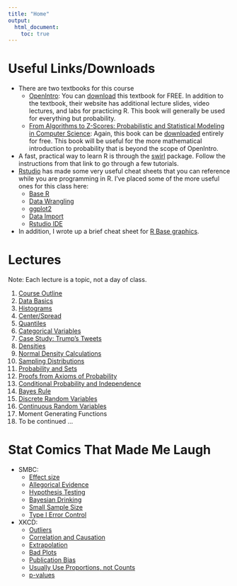 ```yaml
---
title: "Home"
output:
  html_document:
    toc: true
---
```


# Useful Links/Downloads

- There are two textbooks for this course
    - [OpenIntro](https://www.openintro.org/stat/textbook.php?stat_book=os): You can [download](https://www.openintro.org/download.php?file=os3&referrer=/stat/textbook.php) this textbook for FREE. In addition to the textbook, their website has additional lecture slides, video lectures, and labs for practicing R. This book will generally be used for everything but probability.
    - [From Algorithms to Z-Scores: Probabilistic and Statistical Modeling in Computer Science](http://heather.cs.ucdavis.edu/probstatbook): Again, this book can be [downloaded](http://heather.cs.ucdavis.edu/~matloff/132/PLN/probstatbook/ProbStatBook.pdf) entirely for free. This book will be useful for the more mathematical introduction to probability that is beyond the scope of OpenIntro.
- A fast, practical way to learn R is through the [swirl](http://swirlstats.com/) package. Follow the instructions from that link to go through a few tutorials.
- [Rstudio](https://www.rstudio.com/resources/cheatsheets/) has made some very useful cheat sheets that you can reference while you are programming in R. I've placed some of the more useful ones for this class here:
    - [Base R](./cheat_sheets/base-r.pdf)
    - [Data Wrangling](./cheat_sheets/data-transformation-cheatsheet.pdf)
    - [ggplot2](./cheat_sheets/ggplot2-cheatsheet-2.1.pdf)
    - [Data Import](./cheat_sheets/data-import-cheatsheet.pdf)
    - [Rstudio IDE](./cheat_sheets/rstudio-IDE-cheatsheet.pdf)
- In addition, I wrote up a brief cheat sheet for [R Base graphics](base_r_cheatsheet.html).
    

# Lectures 

Note: Each lecture is a topic, not a day of class.

1. [Course Outline](00_course_outline.pdf)
2. [Data Basics](01_data_basics.pdf)
3. [Histograms](02_histograms.pdf)
4. [Center/Spread](03_center_spread.pdf)
5. [Quantiles](04_quantiles.pdf)
6. [Categorical Variables](05_categorical_variables.pdf)
7. [Case Study: Trump's Tweets](06_trump_case.pdf)
8. [Densities](07_densities.pdf)
9. [Normal Density Calculations](08_normal_calculations.pdf)
10. [Sampling Distributions](09_distribution_sample_mean.pdf)
11. [Probability and Sets](10_probability_and_sets.pdf)
12. [Proofs from Axioms of Probability](11_proofs_from_axioms.pdf)
13. [Conditional Probability and Independence](12_conditional_probability_independence.pdf)
13. [Bayes Rule](12_z1_bayes_theorem.pdf)
14. [Discrete Random Variables](13_discrete_rv.pdf)
15. [Continuous Random Variables](15_continuous_RV.pdf)
16. Moment Generating Functions
17. To be continued ...

# Stat Comics That Made Me Laugh
- SMBC:
    - [Effect size](http://www.smbc-comics.com/comic/bacon-is-literally-cancer)
    - [Allegorical Evidence](http://www.smbc-comics.com/comic/accuracy-in-kids39-shows)
    - [Hypothesis Testing](http://www.smbc-comics.com/comic/i-object)
    - [Bayesian Drinking](http://www.smbc-comics.com/comic/2014-05-23)
    - [Small Sample Size](http://www.smbc-comics.com/comic/2014-09-17)
    - [Type I Error Control](http://smbc-comics.com/comic/false-positives)
- XKCD:
    - [Outliers](https://xkcd.com/539/)
    - [Correlation and Causation](https://xkcd.com/552/)
    - [Extrapolation](https://xkcd.com/605/)
    - [Bad Plots](https://xkcd.com/833/)
    - [Publication Bias](https://xkcd.com/882/)
    - [Usually Use Proportions, not Counts](https://www.xkcd.com/1138/)
    - [p-values](https://www.xkcd.com/1478/)

